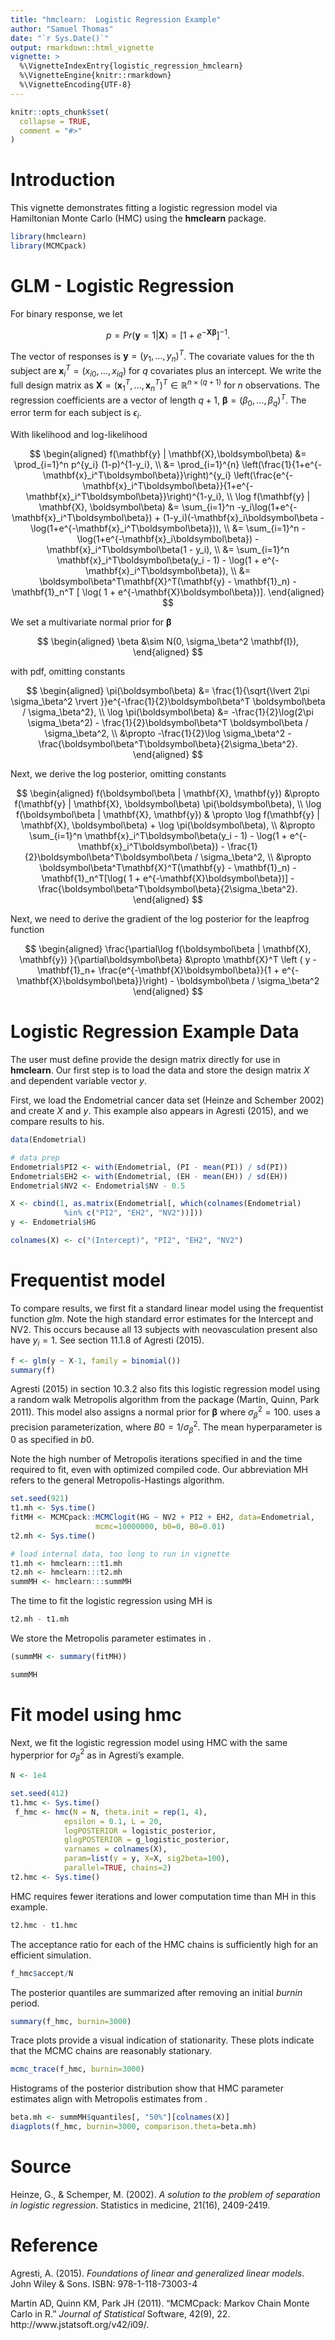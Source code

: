 ```yaml
---
title: "hmclearn:  Logistic Regression Example"
author: "Samuel Thomas"
date: "`r Sys.Date()`"
output: rmarkdown::html_vignette
vignette: >
  %\VignetteIndexEntry{logistic_regression_hmclearn}
  %\VignetteEngine{knitr::rmarkdown}
  %\VignetteEncoding{UTF-8}
---
```



```r
knitr::opts_chunk$set(
  collapse = TRUE,
  comment = "#>"
)
```

# Introduction

This vignette demonstrates fitting a logistic regression model via Hamiltonian Monte Carlo (HMC) using the **hmclearn** package. 

```r
library(hmclearn)
library(MCMCpack)
```


# GLM - Logistic Regression

For binary response, we let

$$
p = Pr(\mathbf{y} = 1 | \mathbf{X}) = [1 + e^{-\mathbf{X}\boldsymbol\beta}]^{-1}.
$$

The vector of responses is  $\mathbf{y} = (y_1, ..., y_n)^T$. The covariate values for the \textit{i}th subject are $\mathbf{x}_i^T = (x_{i0}, ..., x_{iq})$ for $q$ covariates plus an intercept. We write the full design matrix as $\mathbf{X} = (\mathbf{x}_1^T, ..., \mathbf{x}_n^T)^T \in \mathbb{R}^{n\times(q+1)}$ for $n$ observations. The regression coefficients are a vector of length $q + 1$, $\boldsymbol\beta = (\beta_0, ..., \beta_q)^T$.  The error term for each subject is $\epsilon_i$. 

With likelihood and log-likelihood

$$
\begin{aligned}
f(\mathbf{y} | \mathbf{X},\boldsymbol\beta) &= \prod_{i=1}^n p^{y_i} (1-p)^{1-y_i}, \\
&= \prod_{i=1}^{n} \left(\frac{1}{1+e^{-\mathbf{x}_i^T\boldsymbol\beta}}\right)^{y_i} 
\left(\frac{e^{-\mathbf{x}_i^T\boldsymbol\beta}}{1+e^{-\mathbf{x}_i^T\boldsymbol\beta}}\right)^{1-y_i},   \\
\log f(\mathbf{y} | \mathbf{X}, \boldsymbol\beta) &= \sum_{i=1}^n -y_i\log(1+e^{-\mathbf{x}_i^T\boldsymbol\beta}) + (1-y_i)(-\mathbf{x}_i\boldsymbol\beta - \log(1+e^{-\mathbf{x}_i^T\boldsymbol\beta})),  \\
&= \sum_{i=1}^n -\log(1+e^{-\mathbf{x}_i\boldsymbol\beta}) - \mathbf{x}_i^T\boldsymbol\beta(1 - y_i),  \\
&= \sum_{i=1}^n \mathbf{x}_i^T\boldsymbol\beta(y_i - 1) - \log(1 + e^{-\mathbf{x}_i^T\boldsymbol\beta}),  \\
&= \boldsymbol\beta^T\mathbf{X}^T(\mathbf{y} - \mathbf{1}_n) - \mathbf{1}_n^T [ \log( 1 + e^{-\mathbf{X}\boldsymbol\beta})]. 
\end{aligned}
$$

We set a multivariate normal prior for $\boldsymbol\beta$

$$
\begin{aligned}
\beta &\sim N(0, \sigma_\beta^2 \mathbf{I}), 
\end{aligned}
$$

with pdf, omitting constants

$$
\begin{aligned}
\pi(\boldsymbol\beta) &= \frac{1}{\sqrt{\lvert 2\pi \sigma_\beta^2 \rvert }}e^{-\frac{1}{2}\boldsymbol\beta^T \boldsymbol\beta / \sigma_\beta^2},  \\
\log \pi(\boldsymbol\beta) &= -\frac{1}{2}\log(2\pi \sigma_\beta^2) - \frac{1}{2}\boldsymbol\beta^T \boldsymbol\beta / \sigma_\beta^2, \\
&\propto -\frac{1}{2}\log \sigma_\beta^2 - \frac{\boldsymbol\beta^T\boldsymbol\beta}{2\sigma_\beta^2}.
\end{aligned}
$$

Next, we derive the log posterior, omitting constants

$$
\begin{aligned}
f(\boldsymbol\beta | \mathbf{X}, \mathbf{y}) &\propto f(\mathbf{y} | \mathbf{X}, \boldsymbol\beta)  \pi(\boldsymbol\beta), \\
\log f(\boldsymbol\beta | \mathbf{X}, \mathbf{y}) & \propto \log f(\mathbf{y} | \mathbf{X}, \boldsymbol\beta) + \log \pi(\boldsymbol\beta), \\
&\propto \sum_{i=1}^n \mathbf{x}_i^T\boldsymbol\beta(y_i - 1) - \log(1 + e^{-\mathbf{x}_i^T\boldsymbol\beta}) - \frac{1}{2}\boldsymbol\beta^T\boldsymbol\beta / \sigma_\beta^2,  \\
&\propto \boldsymbol\beta^T\mathbf{X}^T(\mathbf{y} - \mathbf{1}_n) - \mathbf{1}_n^T[\log( 1 + e^{-\mathbf{X}\boldsymbol\beta})] - \frac{\boldsymbol\beta^T\boldsymbol\beta}{2\sigma_\beta^2}.
\end{aligned}
$$

Next, we need to derive the gradient of the log posterior for the leapfrog function

$$
\begin{aligned}
\frac{\partial\log f(\boldsymbol\beta | \mathbf{X}, \mathbf{y}) }{\partial\boldsymbol\beta} &\propto \mathbf{X}^T \left ( y - \mathbf{1}_n+ \frac{e^{-\mathbf{X}\boldsymbol\beta}}{1 + e^{-\mathbf{X}\boldsymbol\beta}}\right) - \boldsymbol\beta / \sigma_\beta^2
\end{aligned}
$$

# Logistic Regression Example Data

The user must define provide the design matrix directly for use in **hmclearn**.  Our first step is to load the data and store the design matrix $X$ and dependent variable vector $y$. 

First, we load the Endometrial cancer data set (Heinze and Schember 2002) and create $X$ and $y$.  This example also appears in Agresti (2015), and we compare results to his.  

```r
data(Endometrial)

# data prep
Endometrial$PI2 <- with(Endometrial, (PI - mean(PI)) / sd(PI))
Endometrial$EH2 <- with(Endometrial, (EH - mean(EH)) / sd(EH))
Endometrial$NV2 <- Endometrial$NV - 0.5

X <- cbind(1, as.matrix(Endometrial[, which(colnames(Endometrial)
            %in% c("PI2", "EH2", "NV2"))]))
y <- Endometrial$HG

colnames(X) <- c("(Intercept)", "PI2", "EH2", "NV2")

```

# Frequentist model

To compare results, we first fit a standard linear model using the frequentist function *glm*.  Note the high standard error estimates for the Intercept and NV2. This occurs because all 13 subjects with neovasculation present also have $y_i = 1$. See section 11.1.8 of Agresti (2015). 

```r
f <- glm(y ~ X-1, family = binomial())
summary(f)

```

Agresti (2015) in section 10.3.2 also fits this logistic regression model using a random walk Metropolis algorithm from the \texttt{MCMCpack} package (Martin, Quinn, Park 2011). This model also assigns a normal prior for $\boldsymbol\beta$ where $\sigma_\beta^2 = 100$. \texttt{MCMCpack} uses a precision parameterization, where $B0 = 1/\sigma_\beta^2$. The mean hyperparameter is 0 as specified in $b0$.  

Note the high number of Metropolis iterations specified in \textit{mcmc} and the time required to fit, even with optimized compiled code. Our abbreviation MH refers to the general Metropolis-Hastings algorithm.

```r
set.seed(921)
t1.mh <- Sys.time()
fitMH <- MCMCpack::MCMClogit(HG ~ NV2 + PI2 + EH2, data=Endometrial, 
                   mcmc=10000000, b0=0, B0=0.01)
t2.mh <- Sys.time()
```

```r
# load internal data, too long to run in vignette
t1.mh <- hmclearn:::t1.mh
t2.mh <- hmclearn:::t2.mh
summMH <- hmclearn:::summMH

```

The time to fit the logistic regression using MH is

```r
t2.mh - t1.mh
```

We store the Metropolis parameter estimates in \textit{summMH}. 

```r
(summMH <- summary(fitMH))
```

```r
summMH
```

# Fit model using hmc

Next, we fit the logistic regression model using HMC with the same hyperprior for $\sigma_\beta^2$ as in Agresti's example.  

```r
N <- 1e4

set.seed(412)
t1.hmc <- Sys.time()
 f_hmc <- hmc(N = N, theta.init = rep(1, 4), 
            epsilon = 0.1, L = 20, 
            logPOSTERIOR = logistic_posterior, 
            glogPOSTERIOR = g_logistic_posterior, 
            varnames = colnames(X),
            param=list(y = y, X=X, sig2beta=100), 
            parallel=TRUE, chains=2)
t2.hmc <- Sys.time()
```

HMC requires fewer iterations and lower computation time than MH in this example.

```r
t2.hmc - t1.hmc
```

The acceptance ratio for each of the HMC chains is sufficiently high for an efficient simulation.  

```r
f_hmc$accept/N
```

The posterior quantiles are summarized after removing an initial *burnin* period.  

```r
summary(f_hmc, burnin=3000)
```

Trace plots provide a visual indication of stationarity.  These plots indicate that the MCMC chains are reasonably stationary.  

```r
mcmc_trace(f_hmc, burnin=3000)
```

Histograms of the posterior distribution show that HMC parameter estimates align with Metropolis estimates from \texttt{MCMCpack}. 

```r
beta.mh <- summMH$quantiles[, "50%"][colnames(X)]
diagplots(f_hmc, burnin=3000, comparison.theta=beta.mh)
```

# Source

Heinze, G., & Schemper, M. (2002). *A solution to the problem of separation in logistic regression*. Statistics in medicine, 21(16), 2409-2419.

# Reference

Agresti, A. (2015). *Foundations of linear and generalized linear models*. John Wiley & Sons.  ISBN: 978-1-118-73003-4

Martin AD, Quinn KM, Park JH (2011). “MCMCpack: Markov Chain Monte Carlo in R.” *Journal of Statistical* Software, 42(9), 22. http://www.jstatsoft.org/v42/i09/.

